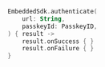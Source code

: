 ```kotlin
EmbeddedSdk.authenticate(
    url: String,
    passkeyId: PasskeyID,
) { result ->
    result.onSuccess { }
    result.onFailure { }
}
```
